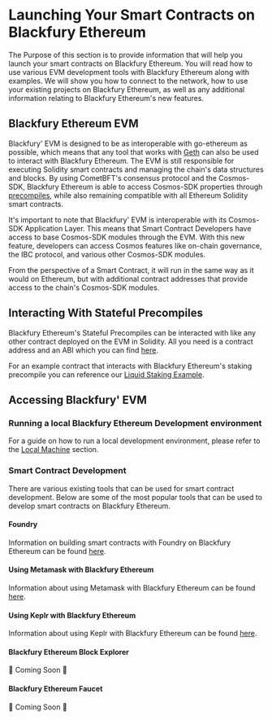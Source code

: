 # Launching Your Smart Contracts on Blackfury Ethereum

The Purpose of this section is to provide information that will help you launch your smart contracts on Blackfury Ethereum. 
You will read how to use various EVM development tools with Blackfury Ethereum along with examples. We will show you how to connect to the network, 
how to use your existing projects on Blackfury Ethereum, as well as any additional information relating to Blackfury Ethereum's new features.

## Blackfury Ethereum EVM 

Blackfury' EVM is designed to be as interoperable with go-ethereum as possible, which means that any tool that works with [Geth](https://geth.ethereum.org/) can also be used to interact with Blackfury Ethereum. The EVM is still responsible for executing Solidity smart contracts and managing the chain's data structures and blocks. By using CometBFT's consensus protocol and the Cosmos-SDK, Blackfury Ethereum is able to access Cosmos-SDK properties through [precompiles](../building-precompiles/intro-to-precompiles), while also remaining compatible with all Ethereum Solidity smart contracts.

It's important to note that Blackfury' EVM is interoperable with its Cosmos-SDK Application Layer. This means that Smart Contract Developers have access to base Cosmos-SDK modules through the EVM. With this new feature, developers can access Cosmos features like on-chain governance, the IBC protocol, and various other Cosmos-SDK modules.

From the perspective of a Smart Contract, it will run in the same way as it would on Ethereum, but with additional contract addresses that provide access to the chain's Cosmos-SDK modules.

## Interacting With Stateful Precompiles
Blackfury Ethereum's Stateful Precompiles can be interacted with like any 
other contract deployed on the EVM in Solidity. All you need is a
contract address and an ABI which you can find [here](../precompile-overview).

For an example contract that interacts with Blackfury Ethereum's staking precompile you
can reference our [Liquid Staking Example](https://github.com/berachain/polaris-precompile-dapp-examples).
## Accessing Blackfury' EVM

### Running a local Blackfury Ethereum Development environment
For a guide on how to run a local development environment, please refer to the [Local Machine](../running-a-node/running-locally) section.

### Smart Contract Development
There are various existing tools that can be used for smart contract development.
Below are some of the most popular tools that can be used to develop smart contracts on Blackfury Ethereum.

#### Foundry
Information on building smart contracts with Foundry on Blackfury Ethereum can be found [here](./dev-tools/foundry-polaris).

#### Using Metamask with Blackfury Ethereum
Information about using Metamask with Blackfury Ethereum can be found [here](../using-metamask).

#### Using Keplr with Blackfury Ethereum
Information about using Keplr with Blackfury Ethereum can be found [here](../using-keplr).

#### Blackfury Ethereum Block Explorer
🚧 Coming Soon 🚧
#### Blackfury Ethereum Faucet
🚧 Coming Soon 🚧
